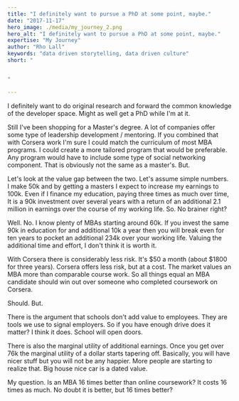 ```yaml
---
title: "I definitely want to pursue a PhD at some point, maybe."
date: "2017-11-17"
hero_image: ./media/my_journey_2.png
hero_alt: "I definitely want to pursue a PhD at some point, maybe."
expertise: "My Journey"
author: "Rho Lall"
keywords: "data driven storytelling, data driven culture"
short: "


"

---
```


I definitely want to do original research and forward the common knowledge of the developer space. Might as well get a PhD while I'm at it.

Still I've been shopping for a Master's degree. A lot of companies offer some type of leadership development / mentoring. If you combined that with Corsera work I'm sure I could match the curriculum of most MBA programs. I could create a more tailored program that would be preferable. Any program would have to include some type of social networking component. That is obviously not the same as a master's. But.

Let's look at the value gap between the two. Let's assume simple numbers. I make 50k and by getting a masters I expect to increase my earnings to 100k. Even if I finance my education, paying three times as much over time, It is a 90k investment over several years with a return of an additional 2.1 million in earnings over the course of my working life. So. No brainer right?

Well. No. I know plenty of MBAs starting around 60k. If you invest the same 90k in education for and additional 10k a year then you will break even for ten years to pocket an additional 234k over your working life. Valuing the additional time and effort, I don't think it is worth it.

With Corsera there is considerably less risk. It's $50 a month (about $1800 for three years). Corsera offers less risk, but at a cost. The market values an MBA more than comparable course work. So all things equal an MBA candidate should win out over someone who completed coursework on Corsera.

Should. But.

There is the argument that schools don't add value to employees. They are tools we use to signal employers. So if you have enough drive does it matter? I think it does. School will open doors.

There is also the marginal utility of additional earnings. Once you get over 76k the marginal utility of a dollar starts tapering off. Basically, you will have nicer stuff but you will not be any happier. More people are starting to realize that. Big house nice car is a dated value.

My question. Is an MBA 16 times better than online coursework? It costs 16 times as much. No doubt it is better, but 16 times better?